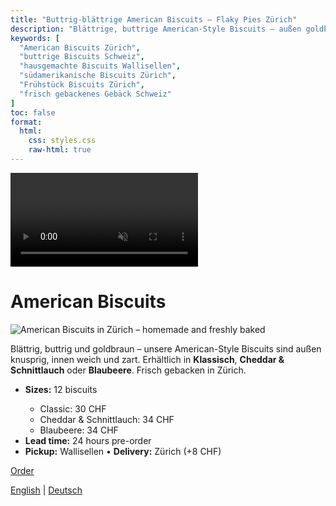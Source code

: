 ```yaml
---
title: "Buttrig-blättrige American Biscuits – Flaky Pies Zürich"
description: "Blättrige, buttrige American-Style Biscuits – außen goldbraun, innen weich und zart. Perfekt mit Konfitüre, Honig oder Gravy – frisch gebacken in Zürich."
keywords: [
  "American Biscuits Zürich",
  "buttrige Biscuits Schweiz",
  "hausgemachte Biscuits Wallisellen",
  "südamerikanische Biscuits Zürich",
  "Frühstück Biscuits Zürich",
  "frisch gebackenes Gebäck Schweiz"
]
toc: false
format:
  html:
    css: styles.css
    raw-html: true 
---
```

<!-- Desktop background video -->
<div class="background-video-container">
  <video autoplay muted loop playsinline>
    <source src="../Backgroundrotating.mp4" type="video/mp4">
  </video>
</div>

# American Biscuits

<div class="pie-layout">

<img src="images/american_biscuits_zurich.jpeg"
       alt="American Biscuits in Zürich – homemade and freshly baked"
       class="pie-photo" loading="lazy">

<div class="pie-text">
<p>
      Blättrig, buttrig und goldbraun – unsere American-Style Biscuits sind außen knusprig, innen weich und zart. Erhältlich in <strong>Klassisch</strong>, <strong>Cheddar & Schnittlauch</strong> oder <strong>Blaubeere</strong>. Frisch gebacken in Zürich.
</p>
<ul>
<li><strong>Sizes:</strong> 12 biscuits</li>
<ul>
<li>Classic: 30 CHF</li>
<li>Cheddar & Schnittlauch: 34 CHF</li>
<li>Blaubeere: 34 CHF</li>
</ul>
<li><strong>Lead time:</strong> 24 hours pre-order</li>
<li><strong>Pickup:</strong> Wallisellen • <strong>Delivery:</strong> Zürich (+8 CHF)</li>
</ul>
<div class="nav-button">
  <a href="order-pies-zurich.qmd" class="btn-link">Order</a>
</div>
</div>

</div>



<div class="content-overlay">



<script type="application/ld+json">
{
  "@context": "https://schema.org",
  "@type": "Bakery",
  "name": "Flaky",
  "image": "https://yourdomain.com/logo_website.png",
  "address": {
    "@type": "PostalAddress",
    "addressLocality": "Zürich",
    "addressCountry": "CH"
  },
  "servesCuisine": "American desserts",
  "url": "https://yourdomain.com",
  "description": "Flaky is a home-based microbakery in Zürich, baking handmade American-style pies such as pumpkin pie, cinnamon apple crumble, and pecan pie."
}
</script>


<div class="language-switch">
  <a href="../american_biscuits_zurich.html">English</a> |
  <a href="american_biscuits_zurich.html">Deutsch</a>
</div>



<div class="footer-heart">
  <i class="fas fa-heart"></i>
</div>


<script>
document.addEventListener("DOMContentLoaded", function() {
  const navLinks = document.querySelectorAll('.navbar-nav .nav-link');
  const navbarCollapse = document.querySelector('.navbar-collapse');

  navLinks.forEach(function(link) {
    link.addEventListener('click', function() {
      if (navbarCollapse.classList.contains('show')) {
        // collapse the menu
        const collapse = new bootstrap.Collapse(navbarCollapse);
        collapse.hide();
      }
    });
  });
});
</script>
